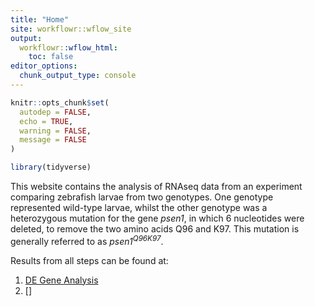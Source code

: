 ```yaml
---
title: "Home"
site: workflowr::wflow_site
output:
  workflowr::wflow_html:
    toc: false
editor_options:
  chunk_output_type: console
---
```


```r
knitr::opts_chunk$set(
  autodep = FALSE,
  echo = TRUE,
  warning = FALSE,
  message = FALSE
)
```

```r
library(tidyverse)
```

This website contains the analysis of RNAseq data from an experiment comparing zebrafish larvae from two genotypes.
One genotype represented wild-type larvae, whilst the other genotype was a heterozygous mutation for the gene *psen1*, in which 6 nucleotides were deleted, to remove the two amino acids Q96 and K97.
This mutation is generally referred to as *psen1^Q96K97^*.

Results from all steps can be found at:

1. [DE Gene Analysis](1_DE_gene_analysis.html)
2. []
